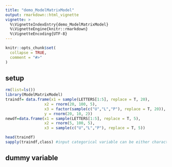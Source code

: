 ```yaml
---
title: "demo_ModelMatrixModel"
output: rmarkdown::html_vignette
vignette: >
  %\VignetteIndexEntry{demo_ModelMatrixModel}
  %\VignetteEngine{knitr::rmarkdown}
  %\VignetteEncoding{UTF-8}
---
```


```r
knitr::opts_chunk$set(
  collapse = TRUE,
  comment = "#>"
)
```

## setup
```r
rm(list=ls())
library(ModelMatrixModel)
traindf= data.frame(x1 = sample(LETTERS[1:5], replace = T, 20),
                 x2 = rnorm(20, 100, 5),
                 x3 = factor(sample(c("U","L","P"), replace = T, 20)),
                 y = rnorm(20, 10, 2))
newdf=data.frame(x1 = sample(LETTERS[1:5], replace = T, 5),
                 x2 = rnorm(5, 100, 5),
                 x3 = sample(c("U","L","P"), replace = T, 5)) 

head(traindf)
sapply(traindf,class) #input categorical variable can be either character or factor
```
## dummy variable
```r

```



